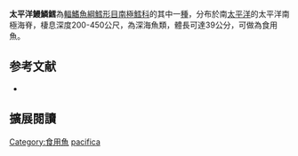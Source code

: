 {{Speciesbox
| genus = Muraenolepis
| species = pacifica
| authority = Prirodina & Balushkin, 2007
| synonyms = 
}}
'''太平洋鰻鱗鱈'''為[[輻鰭魚綱|輻鰭魚綱]][[鱈形目|鱈形目]][[南極鱈科|南極鱈科]]的其中一[[種|種]]，分布於南[[太平洋|太平洋]]的太平洋南極海脊，棲息深度200-450公尺，為深海魚類，體長可達39公分，可做為食用魚。

== 参考文献 ==
{{reflist}}
*{{FishBase_species|genus=Muraenolepis|species=pacifica|year=2012|month=7}}

== 擴展閱讀 == 
{{refbegin}}
{{wikispecies-inline|Muraenolepis pacifica|太平洋鰻鱗鱈}}
{{refend}}
{{Taxonbar|from=Q2236071}}

[[Category:食用魚|Category:食用魚]]
[[Category:鰻鱗鱈屬|pacifica]]


{{魚類小作品}}